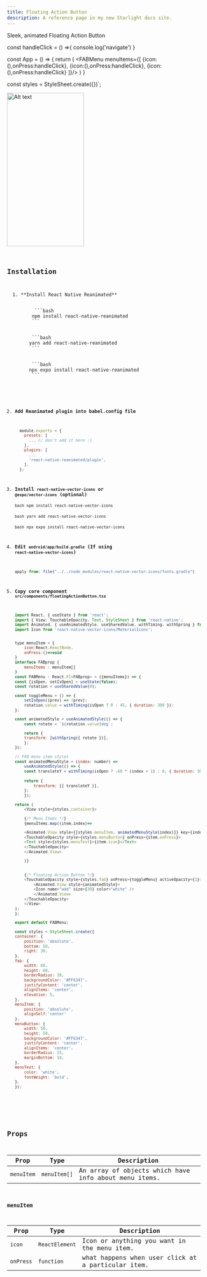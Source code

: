 ```yaml
---
title: Floating Action Button
description: A reference page in my new Starlight docs site.
---
```


Sleek, animated Floating Action Button



const handleClick = () =>{
    console.log('navigate')
    }
    
const App = () => {
  return (
    <FABMenu menuItems={[
        {icon:(<Icon name='aperture' size={32}></Icon>),onPress:handleClick},
        {icon:(<Icon name='share' size={32}></Icon>),onPress:handleClick},
        {icon:(<Icon name='mic-circle' size={32}></Icon>),onPress:handleClick}
      ]}/>
  )
}


const styles = StyleSheet.create({})`;

<Tabs>
  <TabItem label="Preview"><img src="https://i.ibb.co/Rj1qj2Q/Floating-Action-Button-ezgif-com-video-to-webp-converter.webp" alt="Alt text" height="400" width="200"
  style={{ display: 'block', margin: '0 auto' }}/>
</TabItem>
  <TabItem label="Code"><Code code={exampleCode} lang="js" title={fileName} mark={highlights} /></TabItem>
</Tabs>

## Installation


<Steps>
  1. **Install React Native Reanimated**
     <Tabs>
       <TabItem label="NPM">
          ```bash
         npm install react-native-reanimated
         ```
       </TabItem>
       <TabItem label="YARN">
         ```bash
        yarn add react-native-reanimated
         ```
       </TabItem>
       <TabItem label="EXPO">
         ```bash
        npx expo install react-native-reanimated
         ```
       </TabItem>
     </Tabs>

  2. **Add Reanimated plugin into babel.config file**
      ```js
        module.exports = {
          presets: [
            ... // don't add it here :)
          ],
          plugins: [
            ...
            'react-native-reanimated/plugin',
          ],
        };
      ```
  3. **Install `react-native-vector-icons` or `@expo/vector-icons` (optional)**
     <Tabs>
       <TabItem label="NPM">
          ```bash
         npm install react-native-vector-icons
         ```
       </TabItem>
       <TabItem label="YARN">
         ```bash
        yarn add react-native-vector-icons
         ```
       </TabItem>
       <TabItem label="EXPO">
         ```bash
        npx expo install react-native-vector-icons
         ```
       </TabItem>
     </Tabs>

  4. **Edit `android/app/build.gradle` (If using `react-native-vector-icons`)**
      ```js
      apply from: file("../../node_modules/react-native-vector-icons/fonts.gradle")
      ```
  5. **Copy core component `src/components/floatingActionButton.tsx`**
      ```js
      import React, { useState } from 'react';
      import { View, TouchableOpacity, Text, StyleSheet } from 'react-native';
      import Animated, { useAnimatedStyle, useSharedValue, withTiming, withSpring } from 'react-native-reanimated';
      import Icon from 'react-native-vector-icons/MaterialIcons'; 

      
      type menuItem = {
          icon:React.ReactNode,
          onPress:()=>void
      }
      interface FABprop {
          menuItems : menuItem[]  
      }
      const FABMenu : React.FC<FABprop> = ({menuItems}) => {
      const [isOpen, setIsOpen] = useState(false);
      const rotation = useSharedValue(0); 

      const toggleMenu = () => {
          setIsOpen((prev) => !prev);
          rotation.value = withTiming(isOpen ? 0 : 45, { duration: 300 });
      };

      const animatedStyle = useAnimatedStyle(() => {
          const rotate = `${rotation.value}deg`;

          return {
          transform: [withSpring({ rotate })],
          };
      });

      // FAB menu item styles
      const animatedMenuStyle = (index: number) =>
          useAnimatedStyle(() => {
          const translateY = withTiming(isOpen ? -60 * (index + 1) : 0, { duration: 300 });
          
          return {
              transform: [{ translateY }],        
          };
          });

      return (
          <View style={styles.container}>

          {/* Menu Items */}
          {menuItems.map((item,index)=>

          <Animated.View style={[styles.menuItem, animatedMenuStyle(index)]} key={index}>
          <TouchableOpacity style={styles.menuButton} onPress={item.onPress}>
          <Text style={styles.menuText}>{item.icon}</Text>
          </TouchableOpacity>
          </Animated.View>

          )}
        

          {/* Floating Action Button */}
          <TouchableOpacity style={styles.fab} onPress={toggleMenu} activeOpacity={1}>
              <Animated.View style={animatedStyle}>
              <Icon name="add" size={30} color="white" />
              </Animated.View>
          </TouchableOpacity>
          </View>
      );
      };

      export default FABMenu;

      const styles = StyleSheet.create({
      container: {
          position: 'absolute',
          bottom: 50,
          right: 30,
      },
      fab: {
          width: 60,
          height: 60,
          borderRadius: 30,
          backgroundColor: '#FF6347',
          justifyContent: 'center',
          alignItems: 'center',
          elevation: 5,
      },
      menuItem: {
          position: 'absolute',
          alignSelf:'center'
      },
      menuButton: {
          width: 50,
          height: 50,
          backgroundColor: '#FF6347',
          justifyContent: 'center',
          alignItems: 'center',
          borderRadius: 25,
          marginBottom: 10,
      },
      menuText: {
          color: 'white',
          fontWeight: 'bold',
      },
      });
      

      ``` 
    
</Steps>

 


## Props

| Prop      | Type     | Description                          |
|-------------|----------|--------------------------------------|
| `menuItem`| `menuItem[]` | An array of objects which have info about menu items.    |

### menuItem
| Prop      | Type     | Description                          |
|-------------|----------|--------------------------------------|
| `icon`| `ReactElement` | Icon or anything you want in the menu item.|
| `onPress`| `function` | what happens when user click at a particular item.|
